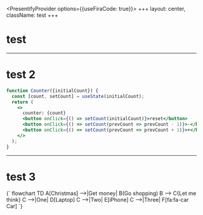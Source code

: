 
<PresentifyProvider options={{useFiraCode: true}}>
+++
layout: center,
className: test
+++
# test
---
# test 2
```jsx showLineNumbers highlightLines="1,2,5-6"
function Counter({initialCount}) {
  const [count, setCount] = useState(initialCount);
  return (
    <>
      counter: {count}
      <button onClick={() => setCount(initialCount)}>reset</button>
      <button onClick={() => setCount(prevCount => prevCount - 1)}>-</button>
      <button onClick={() => setCount(prevCount => prevCount + 1)}>+</button>
    </>
  );
}
```
---
# test 3
<Mermaid>
{`
flowchart TD
    A[Christmas] -->|Get money| B(Go shopping)
    B --> C{Let me think}
    C -->|One| D[Laptop]
    C -->|Two| E[iPhone]
    C -->|Three| F[fa:fa-car Car]
`}
</Mermaid>
</PresentifyProvider>
